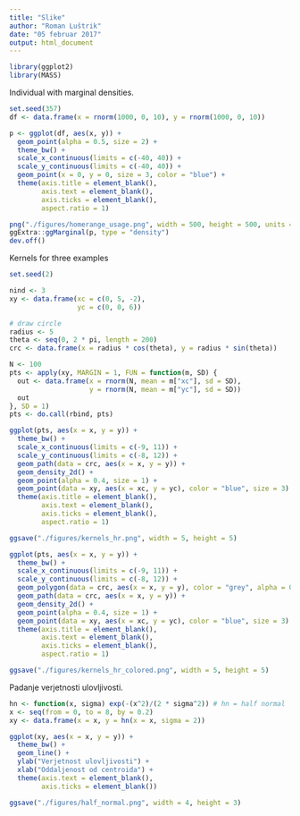 ```yaml
---
title: "Slike"
author: "Roman Luštrik"
date: "05 februar 2017"
output: html_document
---
```


```r
library(ggplot2)
library(MASS)
```

Individual with marginal densities.
```r
set.seed(357)
df <- data.frame(x = rnorm(1000, 0, 10), y = rnorm(1000, 0, 10))

p <- ggplot(df, aes(x, y)) + 
  geom_point(alpha = 0.5, size = 2) + 
  theme_bw() +
  scale_x_continuous(limits = c(-40, 40)) +
  scale_y_continuous(limits = c(-40, 40)) +
  geom_point(x = 0, y = 0, size = 3, color = "blue") +
  theme(axis.title = element_blank(),
        axis.text = element_blank(),
        axis.ticks = element_blank(),
        aspect.ratio = 1)

png("./figures/homerange_usage.png", width = 500, height = 500, units = "px")
ggExtra::ggMarginal(p, type = "density")
dev.off()
```

Kernels for three examples
```r
set.seed(2)

nind <- 3
xy <- data.frame(xc = c(0, 5, -2),
                 yc = c(0, 0, 6))

# draw circle
radius <- 5
theta <- seq(0, 2 * pi, length = 200)
crc <- data.frame(x = radius * cos(theta), y = radius * sin(theta))

N <- 100
pts <- apply(xy, MARGIN = 1, FUN = function(m, SD) {
  out <- data.frame(x = rnorm(N, mean = m["xc"], sd = SD),
                    y = rnorm(N, mean = m["yc"], sd = SD))
  out
}, SD = 1)
pts <- do.call(rbind, pts)

ggplot(pts, aes(x = x, y = y)) +
  theme_bw() +
  scale_x_continuous(limits = c(-9, 11)) +
  scale_y_continuous(limits = c(-8, 12)) +
  geom_path(data = crc, aes(x = x, y = y)) +
  geom_density_2d() +
  geom_point(alpha = 0.4, size = 1) +
  geom_point(data = xy, aes(x = xc, y = yc), color = "blue", size = 3) +
  theme(axis.title = element_blank(),
        axis.text = element_blank(),
        axis.ticks = element_blank(),
        aspect.ratio = 1)

ggsave("./figures/kernels_hr.png", width = 5, height = 5)
```

```r
ggplot(pts, aes(x = x, y = y)) +
  theme_bw() +
  scale_x_continuous(limits = c(-9, 11)) +
  scale_y_continuous(limits = c(-8, 12)) +
  geom_polygon(data = crc, aes(x = x, y = y), color = "grey", alpha = 0.25) +
  geom_path(data = crc, aes(x = x, y = y)) +
  geom_density_2d() +
  geom_point(alpha = 0.4, size = 1) +
  geom_point(data = xy, aes(x = xc, y = yc), color = "blue", size = 3) +
  theme(axis.title = element_blank(),
        axis.text = element_blank(),
        axis.ticks = element_blank(),
        aspect.ratio = 1)

ggsave("./figures/kernels_hr_colored.png", width = 5, height = 5)
```

Padanje verjetnosti ulovljivosti.
```r
hn <- function(x, sigma) exp(-(x^2)/(2 * sigma^2)) # hn = half normal
x <- seq(from = 0, to = 8, by = 0.2)
xy <- data.frame(x = x, y = hn(x = x, sigma = 2))

ggplot(xy, aes(x = x, y = y)) +
  theme_bw() +
  geom_line() +
  ylab("Verjetnost ulovljivosti") +
  xlab("Oddaljenost od centroida") +
  theme(axis.text = element_blank(),
        axis.ticks = element_blank())

ggsave("./figures/half_normal.png", width = 4, height = 3)
```


```r

```

